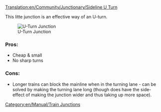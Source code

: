 [[Translation:en/Community/Junctionary/Sideline U Turn]]

{{en/Community/Junctionary/Navigation}}

This litte junction is an effective way of an U-turn.

[[File:en/Community/Junctionary/Mainline u turn.png|center|frame|U-Turn Junction]]

===Pros:===
*Cheap & small
*No sharp turns

===Cons:===
*Longer trains can block the mainline when in the turning lane - can be solved by making the turning lane long (though does have the side-effect of making the junction wider and thus taking up more space).

[[Category:en/Manual/Train Junctions]]